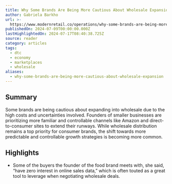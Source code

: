 ```yaml
---
title: Why Some Brands Are Being More Cautious About Wholesale Expansion
author: Gabriela Barkho
url: >-
  https://www.modernretail.co/operations/why-some-brands-are-being-more-cautious-about-wholesale-expansion/?utm_campaign=modernretaildis&utm_medium=rss&utm_source=general-rss&utm_term=Retail%20Dive:%20DTC
publishedOn: 2024-07-09T00:00:00.000Z
lastHighlightedOn: 2024-07-17T08:40:38.725Z
source: reader
category: articles
tags:
  - dtc
  - economy
  - marketplaces
  - wholesale
aliases:
  - why-some-brands-are-being-more-cautious-about-wholesale-expansion
---
```

## Summary

Some brands are being cautious about expanding into wholesale due to the high costs and uncertainties involved. Founders of smaller businesses are prioritizing more familiar and controllable channels like Amazon and direct-to-consumer sites to extend their runways. While wholesale distribution remains a top priority for consumer brands, the shift towards more predictable and controllable growth strategies is becoming more common.

## Highlights
- Some of the buyers the founder of the food brand meets with, she said, “have zero interest in online sales data,” which is often touted as a great tool to leverage when negotiating wholesale deals.
